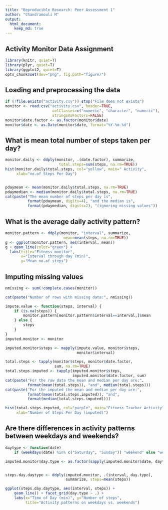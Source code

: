 ```yaml
---
title: "Reproducible Research: Peer Assessment 1"
author: "Chandramouli M"
output: 
  html_document:
    keep_md: true
---
```



## Activity Monitor Data Assignment

```r

library(knitr, quiet=T)
library(plyr, quiet=T)  
library(ggplot2, quiet=T) 
opts_chunk$set(dev="png", fig.path="figure/")

```

## Loading and preprocessing the data

```r

if (!file.exists("activity.csv")) stop("File does not exists")
monitor <- read.csv("activity.csv", header=TRUE, 
                     colClasses=c("numeric", "character", "numeric"),
                     stringsAsFactors=FALSE)
monitor$date.factor <- as.factor(monitor$date)
monitor$date <- as.Date(monitor$date, format="%Y-%m-%d")

```


## What is mean total number of steps taken per day?

```r

monitor.daily <- ddply(monitor, .(date.factor), summarize,
                        total.steps=sum(steps, na.rm=TRUE))
hist(monitor.daily$total.steps, col="yellow", main=" Activity",
     xlab="no.of Steps Per Day")


pdaymean <- mean(monitor.daily$total.steps, na.rm=TRUE)
pdaymedian <- median(monitor.daily$total.steps, na.rm=TRUE)
cat(paste("The mean number of steps per day is", 
          format(pdaymean, digits=4), "and the median is", 
          format(pdaymedian, digits=2), "(ignoring missing values"))
```




## What is the average daily activity pattern?

```r

monitor.pattern <- ddply(monitor, "interval", summarize,
                          mean=mean(steps, na.rm=TRUE))
g <- ggplot(monitor.pattern, aes(interval, mean))
g + geom_line(color="green") + 
  labs(title="Fitness monitor", 
       x="Interval through day (min)",
       y="Mean no.of steps")

```


## Imputing missing values

```r

nmissing <- sum(!complete.cases(monitor))

cat(paste("Number of rows with missing data:", nmissing))

impute.value <- function(steps, interval) {
    if (is.na(steps)) {
        monitor.pattern[monitor.pattern$interval==interval,]$mean
    } else {
        steps
    }
}
imputed.monitor <- monitor

imputed.monitor$steps <- mapply(impute.value, monitor$steps, 
                                monitor$interval)

total.steps <- tapply(monitor$steps, monitor$date.factor,
                      sum, na.rm=TRUE)
total.steps.imputed <- tapply(imputed.monitor$steps,
                              imputed.monitor$date.factor, sum)
cat(paste("For the raw data the mean and median per day are:",
          format(mean(total.steps)), "and", median(total.steps)))
cat(paste("For the imputed the mean and median per day are:",
          format(mean(total.steps.imputed)), "and",
          format(median(total.steps.imputed))))

hist(total.steps.imputed, col="purple", main="Fitness Tracker Activity",
     xlab="Number of Steps Per Day (imputed)")


```


## Are there differences in activity patterns between weekdays and weekends?

```r

daytype <- function(date) 
    if (weekdays(date) %in% c("Saturday", "Sunday")) "weekend" else "weekday"

imputed.monitor$day.type <- as.factor(sapply(imputed.monitor$date, daytype))


steps.day.daytype <- ddply(imputed.monitor, .(interval, day.type),
                           summarize, steps=mean(steps))

ggplot(steps.day.daytype, aes(interval, steps)) + 
    geom_line() + facet_grid(day.type ~ .) +
    labs(x="Time of Day (min)", y="Number of steps",
         title="Activity patterns on weekdays vs. weekends")

```


